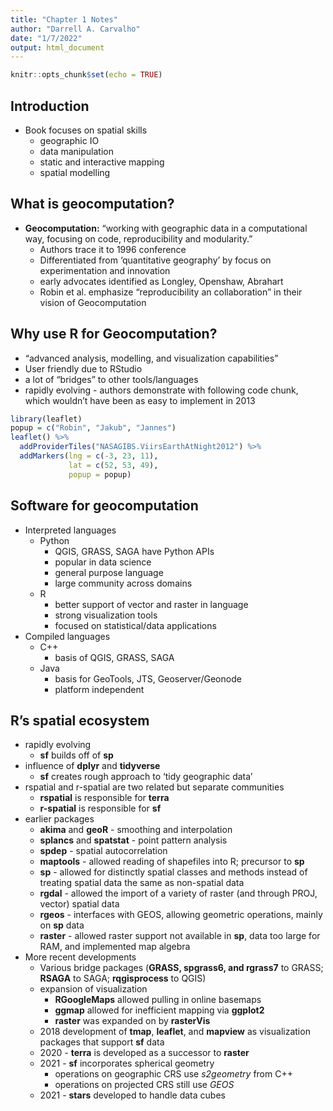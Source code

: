 ```yaml
---
title: "Chapter 1 Notes"
author: "Darrell A. Carvalho"
date: "1/7/2022"
output: html_document
---
```


```r
knitr::opts_chunk$set(echo = TRUE)
```

## Introduction
* Book focuses on spatial skills
  + geographic IO
  + data manipulation
  + static and interactive mapping
  + spatial modelling

## What is geocomputation?
* **Geocomputation:** "working with geographic data in a computational way, focusing on code, reproducibility and modularity."
  + Authors trace it to 1996 conference
  + Differentiated from 'quantitative geography' by focus on experimentation and innovation
  + early advocates identified as Longley, Openshaw, Abrahart
  + Robin et al. emphasize "reproducibility an collaboration" in their vision of Geocomputation

## Why use R for Geocomputation?
* "advanced analysis, modelling, and visualization capabilities"
* User friendly due to RStudio
* a lot of "bridges" to other tools/languages
* rapidly evolving - authors demonstrate with following code chunk, which wouldn't have been as easy to implement in 2013

```r
library(leaflet)
popup = c("Robin", "Jakub", "Jannes")
leaflet() %>%
  addProviderTiles("NASAGIBS.ViirsEarthAtNight2012") %>%
  addMarkers(lng = c(-3, 23, 11),
             lat = c(52, 53, 49), 
             popup = popup)
```

## Software for geocomputation
* Interpreted languages
  + Python
      - QGIS, GRASS, SAGA have Python APIs
      - popular in data science
      - general purpose language
      - large community across domains
  + R
      - better support of vector and raster in language
      - strong visualization tools
      - focused on statistical/data applications
* Compiled languages
  + C++
      - basis of QGIS, GRASS, SAGA
  + Java
      - basis for GeoTools, JTS, Geoserver/Geonode
      - platform independent

## R's spatial ecosystem
* rapidly evolving
  + **sf** builds off of **sp**
* influence of **dplyr** and **tidyverse**
  + **sf** creates rough approach to 'tidy geographic data'

* rspatial and r-spatial are two related but separate communities
  + **rspatial** is responsible for **terra**
  + **r-spatial** is responsible for **sf**

* earlier packages
  + **akima** and **geoR** - smoothing and interpolation
  + **splancs** and **spatstat** - point pattern analysis
  + **spdep** - spatial autocorrelation
  + **maptools** - allowed reading of shapefiles into R; precursor to **sp**
  + **sp** - allowed for distinctly spatial classes and methods instead of treating spatial data the same as non-spatial data
  + **rgdal** - allowed the import of a variety of raster (and through PROJ, vector) spatial data
  + **rgeos** - interfaces with GEOS, allowing geometric operations, mainly on **sp** data
  + **raster** - allowed raster support not available in **sp**, data too large for RAM, and implemented map algebra
* More recent developments
  + Various bridge packages (**GRASS, spgrass6, and rgrass7** to GRASS; **RSAGA** to SAGA; **rqgisprocess** to QGIS)
  + expansion of visualization
      - **RGoogleMaps** allowed pulling in online basemaps
      - **ggmap** allowed for inefficient mapping via **ggplot2**
      - **raster** was expanded on by **rasterVis**
  + 2018 development of **tmap**, **leaflet**, and **mapview** as visualization packages that support **sf** data
  + 2020 - **terra** is developed as a successor to **raster** 
  + 2021 - **sf** incorporates spherical geometry
      - operations on geographic CRS use *s2geometry* from C++
      - operations on projected CRS still use *GEOS*
  + 2021 - **stars** developed to handle data cubes
  
